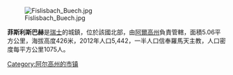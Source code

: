 [[Image:Fislisbach_Buech.jpg|right]]

'''菲斯利斯巴赫'''是[[瑞士|瑞士]]的城鎮，位於該國北部，由[[阿爾高州|阿爾高州]]負責管轄，面積5.06平方公里，海拔高度426米，2012年人口5,442，一半人口信奉羅馬天主教，人口密度每平方公里1075人。

{{Switzerland-geo-stub}}
[[Category:阿尔高州的市镇|Category:阿尔高州的市镇]]